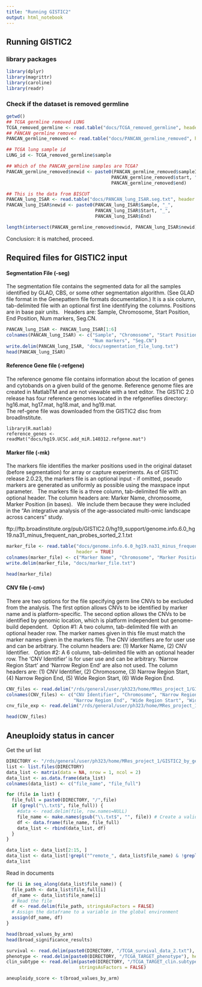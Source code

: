 ```yaml
---
title: "Running GISTIC2"
output: html_notebook
---
```


## Running GISTIC2    

### library packages 
```r
library(dplyr)
library(magrittr)
library(caroline)
library(readr)
```

### Check if the dataset is removed germline \ 
```r
getwd()
## TCGA germline removed LUNG 
TCGA_removed_germline <- read.table("docs/TCGA_removed_germline", header = TRUE)
## PANCAN germline removed 
PANCAN_germline_removed <- read.table("docs/PANCAN_germline_removed", header = TRUE)

## TCGA lung sample id 
LUNG_id <- TCGA_removed_germline$sample

## Which of the PANCAN_germline samples are TCGA?
PANCAN_germline_removed$newid <- paste0(PANCAN_germline_removed$sampleID, "_",
                                       PANCAN_germline_removed$start, "_", 
                                       PANCAN_germline_removed$end)

## This is the data from BISCUT 
PANCAN_lung_ISAR <- read.table("docs/PANCAN_lung_ISAR.seg.txt", header = TRUE)
PANCAN_lung_ISAR$newid <- paste0(PANCAN_lung_ISAR$Sample, "_",
                                 PANCAN_lung_ISAR$Start, "_",
                                 PANCAN_lung_ISAR$End)

length(intersect(PANCAN_germline_removed$newid, PANCAN_lung_ISAR$newid))
```
Conclusion: it is matched, proceed.   \ 


## Required files for GISTIC2 input \  

#### Segmentation File (-seg) \ 
The segmentation file contains the segmented data for all the samples identified by GLAD, CBS, or some other segmentation algorithm.  (See GLAD file format in the Genepattern file formats documentation.)  It is a six column, tab-delimited file with an optional first line identifying the columns. Positions are in base pair units. \ 
Headers are: Sample, Chromosome, Start Position, End Position, Num markers, Seg.CN.   \  
```r
PANCAN_lung_ISAR <- PANCAN_lung_ISAR[1:6]
colnames(PANCAN_lung_ISAR) <- c("Sample", "Chromosome", "Start Position", "End Position", 
                                "Num markers", "Seg.CN")
write.delim(PANCAN_lung_ISAR, "docs/segmentation_file_lung.txt")
head(PANCAN_lung_ISAR)
```

#### Reference Gene file (-refgene) \ 
The reference genome file contains information about the location of genes and cytobands on a given build of the genome. Reference genome files are created in MatlabTM and are not viewable with a text editor. The GISTIC 2.0 release has four reference genomes located in the refgenefiles directory: hg16.mat, hg17.mat, hg18.mat, and hg19.mat. \   
The ref-gene file was downloaded from the GISTIC2 disc from broadInstitute. \ 
```
library(R.matlab)
reference_genes <- readMat("docs/hg19.UCSC.add_miR.140312.refgene.mat")
```

#### Marker file (-mk) \ 
The markers file identifies the marker positions used in the original dataset (before segmentation) for array or capture experiments. As of GISTIC release 2.0.23, the markers file is an optional input - if omitted, pseudo markers are generated as uniformly as possible using the maxspace input parameter.  \ 
The markers file is a three column, tab-delimited file with an optional header. The column headers are: Marker Name, chromosome, Marker Position (in bases). \  
We include them because they were included in the "An integrative analysis of the age-associated multi-omic landscape across cancers" study. \ 


ftp://ftp.broadinstitute.org/pub/GISTIC2.0/hg19_support/genome.info.6.0_hg19.na31_minus_frequent_nan_probes_sorted_2.1.txt

```r
marker_file <- read.table("docs/genome.info.6.0_hg19.na31_minus_frequent_nan_probes_sorted_2.1.txt", 
                          header = TRUE)
colnames(marker_file) <- c("Marker Name", "Chromosome", "Marker Position")
write.delim(marker_file, "docs/marker_file.txt")

head(marker_file)
```

#### CNV file (-cnv) \ 
There are two options for the file specifying germ line CNVs to be excluded from the analysis.  The first option allows CNVs to be identified by marker name and is platform-specific.  The second option allows the CNVs to be identified by genomic location, which is platform independent but genome-build dependent. \ 
Option #1: A two column, tab-delimited file with an optional header row. The marker names given in this file must match the marker names given in the markers file. The CNV identifiers are for user use and can be arbitrary. The column headers are: (1) Marker Name, (2) CNV Identifier. \ 
Option #2: A 6 column, tab-delimited file with an optional header row.  The 'CNV Identifier' is for user use and can be arbitrary.  'Narrow Region Start' and 'Narrow Region End' are also not used.  The column headers are: (1) CNV Identifier, (2) Chromosome, (3) Narrow Region Start, (4) Narrow Region End, (5) Wide Region Start, (6) Wide Region End. \ 
```r
CNV_files <- read.delim("/rds/general/user/ph323/home/MRes_project_1/GISTIC2/docs/CNV.hg19.bypos.111213.txt")
colnames(CNV_files) <- c("CNV Identifier", "Chromosome", "Narrow Region Start", 
                         "Narrow Region End", "Wide Region Start", "Wide Region End")
cnv_file_exp <- read.delim("/rds/general/user/ph323/home/MRes_project_1/GISTIC2/docs/cnvfile.txt")

head(CNV_files)
```

## Aneuploidy status in cancer\ 
Get the url list \ 
```r
DIRECTORY <- "/rds/general/user/ph323/home/MRes_project_1/GISTIC2_by_genePattern/ovarian_result"
list <- list.files(DIRECTORY)
data_list <- matrix(data = NA, nrow = 1, ncol = 2)
data_list <- as.data.frame(data_list)
colnames(data_list) <- c("file_name", "file_full")

for (file in list) {
  file_full = paste0(DIRECTORY, "/",file)
  if (grepl("\\.txt$", file_full)) {
    #data <- read.delim(file, row.names=NULL)
    file_name <- make.names(gsub("\\.txt$", "", file)) # Create a valid name for the data frame
    df <- data.frame(file_name, file_full)
    data_list <- rbind(data_list, df)
  }
}

data_list <- data_list[2:15, ]
data_list <- data_list[!grepl("^remote_", data_list$file_name) & !grepl("_cutoffs$", data_list$file_name), ]
data_list
```

Read in documents \ 
```r
for (i in seq_along(data_list$file_name)) {
  file_path <- data_list$file_full[i]
  df_name <- data_list$file_name[i]
  # Read the file
  df <- read.delim(file_path, stringsAsFactors = FALSE)
  # Assign the dataframe to a variable in the global environment
  assign(df_name, df)
}
```


```r
head(broad_values_by_arm)
head(broad_significance_results)

survival <- read.delim(paste0(DIRECTORY, "/TCGA_survival_data_2.txt"), header = TRUE)
phenotype <- read.delim(paste0(DIRECTORY, "/TCGA_TARGET_phenotype"), header = TRUE)
clin_subtype <- read.delim(paste0(DIRECTORY, "/TCGA_TARGET_clin.subtype_hist.tab"), header = TRUE, 
                           stringsAsFactors = FALSE)
```

```r
aneuploidy_score <- t(broad_values_by_arm)


```







